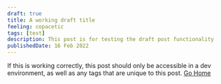 ```yaml
---
draft: true
title: A working draft title
feeling: copacetic
tags: [test]
description: This post is for testing the draft post functionality
publishedDate: 16 Feb 2022
---
```




If this is working correctly, this post should only be accessible in a dev environment, as well as any tags that are unique to this post. [Go Home](/)